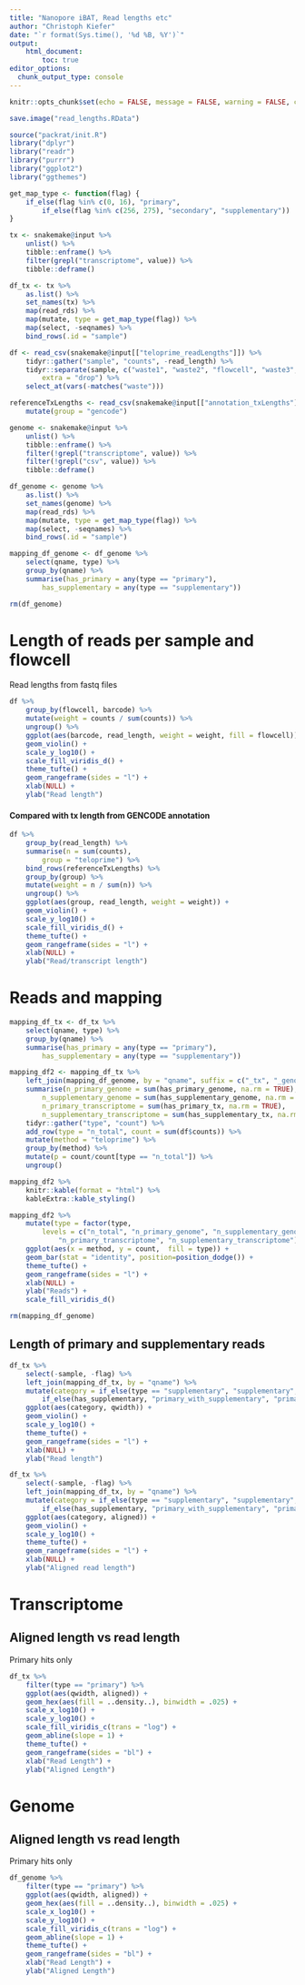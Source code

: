 ```yaml
---
title: "Nanopore iBAT, Read lengths etc"
author: "Christoph Kiefer"
date: "`r format(Sys.time(), '%d %B, %Y')`"
output: 
    html_document:
        toc: true
editor_options:
  chunk_output_type: console
---
```


```r
knitr::opts_chunk$set(echo = FALSE, message = FALSE, warning = FALSE, cache = FALSE)
```

```r
save.image("read_lengths.RData")
```


```r
source("packrat/init.R")
library("dplyr")
library("readr")
library("purrr")
library("ggplot2")
library("ggthemes")
```

```r
get_map_type <- function(flag) {
    if_else(flag %in% c(0, 16), "primary",
        if_else(flag %in% c(256, 275), "secondary", "supplementary"))
}

tx <- snakemake@input %>% 
    unlist() %>% 
    tibble::enframe() %>% 
    filter(grepl("transcriptome", value)) %>% 
    tibble::deframe()

df_tx <- tx %>%
    as.list() %>% 
    set_names(tx) %>% 
    map(read_rds) %>%     
    map(mutate, type = get_map_type(flag)) %>% 
    map(select, -seqnames) %>% 
    bind_rows(.id = "sample")
```

```r
df <- read_csv(snakemake@input[["teloprime_readLengths"]]) %>%
    tidyr::gather("sample", "counts", -read_length) %>% 
    tidyr::separate(sample, c("waste1", "waste2", "flowcell", "waste3", "barcode"), 
        extra = "drop") %>% 
    select_at(vars(-matches("waste"))) 
```

```r
referenceTxLengths <- read_csv(snakemake@input[["annotation_txLengths"]]) %>% 
    mutate(group = "gencode")
```

```r
genome <- snakemake@input %>% 
    unlist() %>% 
    tibble::enframe() %>% 
    filter(!grepl("transcriptome", value)) %>% 
    filter(!grepl("csv", value)) %>% 
    tibble::deframe()

df_genome <- genome %>%
    as.list() %>% 
    set_names(genome) %>% 
    map(read_rds) %>%     
    map(mutate, type = get_map_type(flag)) %>% 
    map(select, -seqnames) %>% 
    bind_rows(.id = "sample")

mapping_df_genome <- df_genome %>% 
    select(qname, type) %>% 
    group_by(qname) %>% 
    summarise(has_primary = any(type == "primary"),
        has_supplementary = any(type == "supplementary"))

rm(df_genome)
```

# Length of reads per sample and flowcell

Read lengths from fastq files

```r
df %>% 
    group_by(flowcell, barcode) %>% 
    mutate(weight = counts / sum(counts)) %>% 
    ungroup() %>% 
    ggplot(aes(barcode, read_length, weight = weight, fill = flowcell)) +
    geom_violin() +
    scale_y_log10() +
    scale_fill_viridis_d() +
    theme_tufte() +
    geom_rangeframe(sides = "l") +
    xlab(NULL) + 
    ylab("Read length")
```

#### Compared with tx length from GENCODE annotation

```r
df %>% 
    group_by(read_length) %>% 
    summarise(n = sum(counts),
        group = "teloprime") %>%
    bind_rows(referenceTxLengths) %>%
    group_by(group) %>% 
    mutate(weight = n / sum(n)) %>% 
    ungroup() %>% 
    ggplot(aes(group, read_length, weight = weight)) +
    geom_violin() +
    scale_y_log10() +
    scale_fill_viridis_d() +
    theme_tufte() +
    geom_rangeframe(sides = "l") +
    xlab(NULL) + 
    ylab("Read/transcript length")
```

# Reads and mapping

```r
mapping_df_tx <- df_tx %>% 
    select(qname, type) %>% 
    group_by(qname) %>% 
    summarise(has_primary = any(type == "primary"),
        has_supplementary = any(type == "supplementary"))

mapping_df2 <- mapping_df_tx %>% 
    left_join(mapping_df_genome, by = "qname", suffix = c("_tx", "_genome")) %>% 
    summarise(n_primary_genome = sum(has_primary_genome, na.rm = TRUE),
        n_supplementary_genome = sum(has_supplementary_genome, na.rm = TRUE),
        n_primary_transcriptome = sum(has_primary_tx, na.rm = TRUE),
        n_supplementary_transcriptome = sum(has_supplementary_tx, na.rm = TRUE)) %>% 
    tidyr::gather("type", "count") %>% 
    add_row(type = "n_total", count = sum(df$counts)) %>% 
    mutate(method = "teloprime") %>% 
    group_by(method) %>% 
    mutate(p = count/count[type == "n_total"]) %>% 
    ungroup()

mapping_df2 %>% 
    knitr::kable(format = "html") %>%
    kableExtra::kable_styling()

mapping_df2 %>% 
    mutate(type = factor(type, 
        levels = c("n_total", "n_primary_genome", "n_supplementary_genome",
            "n_primary_transcriptome", "n_supplementary_transcriptome"))) %>% 
    ggplot(aes(x = method, y = count,  fill = type)) +
    geom_bar(stat = "identity", position=position_dodge()) +
    theme_tufte() +
    geom_rangeframe(sides = "l") +
    xlab(NULL) + 
    ylab("Reads") +
    scale_fill_viridis_d()

rm(mapping_df_genome)
```

## Length of primary and supplementary reads

```r
df_tx %>% 
    select(-sample, -flag) %>% 
    left_join(mapping_df_tx, by = "qname") %>% 
    mutate(category = if_else(type == "supplementary", "supplementary",
        if_else(has_supplementary, "primary_with_supplementary", "primary_wo_supplementary"))) %>% 
    ggplot(aes(category, qwidth)) + 
    geom_violin() +
    scale_y_log10() +
    theme_tufte() +
    geom_rangeframe(sides = "l") +
    xlab(NULL) + 
    ylab("Read length")

df_tx %>% 
    select(-sample, -flag) %>% 
    left_join(mapping_df_tx, by = "qname") %>% 
    mutate(category = if_else(type == "supplementary", "supplementary",
        if_else(has_supplementary, "primary_with_supplementary", "primary_wo_supplementary"))) %>% 
    ggplot(aes(category, aligned)) + 
    geom_violin() +
    scale_y_log10() +
    theme_tufte() +
    geom_rangeframe(sides = "l") +
    xlab(NULL) + 
    ylab("Aligned read length")
```

# Transcriptome

## Aligned length vs read length

Primary hits only

```r
df_tx %>% 
    filter(type == "primary") %>% 
    ggplot(aes(qwidth, aligned)) +
    geom_hex(aes(fill = ..density..), binwidth = .025) +
    scale_x_log10() +
    scale_y_log10() +
    scale_fill_viridis_c(trans = "log") +
    geom_abline(slope = 1) +
    theme_tufte() +
    geom_rangeframe(sides = "bl") +
    xlab("Read Length") + 
    ylab("Aligned Length") 
```

# Genome

## Aligned length vs read length

Primary hits only

```r
df_genome %>% 
    filter(type == "primary") %>% 
    ggplot(aes(qwidth, aligned)) +
    geom_hex(aes(fill = ..density..), binwidth = .025) +
    scale_x_log10() +
    scale_y_log10() +
    scale_fill_viridis_c(trans = "log") +
    geom_abline(slope = 1) +
    theme_tufte() +
    geom_rangeframe(sides = "bl") +
    xlab("Read Length") + 
    ylab("Aligned Length") 
```
